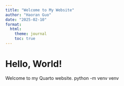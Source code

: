```yaml
---
title: "Welcome to My Website"
author: "Haoran Guo"
date: "2025-02-10"
format:
  html:
    theme: journal
    toc: true
---
```

# Hello, World!  
Welcome to my Quarto website.  python -m venv venv